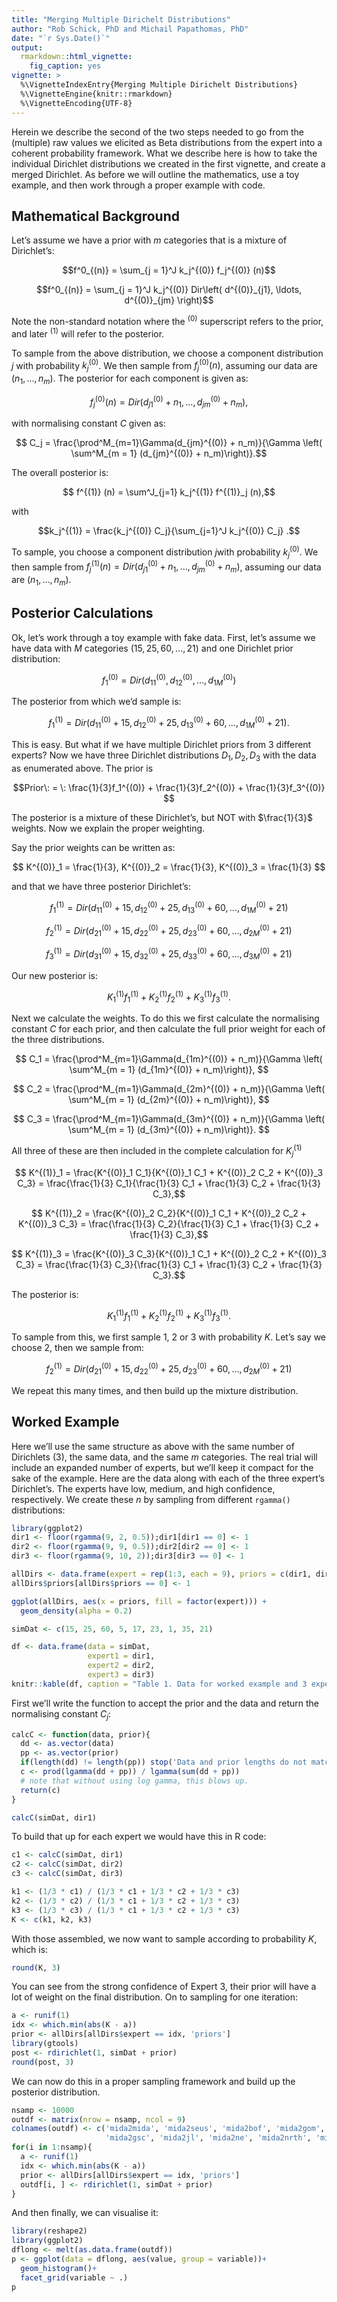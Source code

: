 ```yaml
---
title: "Merging Multiple Dirichelt Distributions"
author: "Rob Schick, PhD and Michail Papathomas, PhD"
date: "`r Sys.Date()`"
output: 
  rmarkdown::html_vignette:
    fig_caption: yes
vignette: >
  %\VignetteIndexEntry{Merging Multiple Dirichelt Distributions}
  %\VignetteEngine{knitr::rmarkdown}
  %\VignetteEncoding{UTF-8}
---
```


Herein we describe the second of the two steps needed to go from the (multiple) raw values we elicited as Beta distributions from the expert into a coherent probability framework. What we describe here is how to take the individual Dirichlet distributions we created in the first vignette, and create a merged Dirichlet. As before we will outline the mathematics, use a toy example, and then work through a proper example with code.

## Mathematical Background
Let's assume we have a prior with $m$ categories that is a mixture of Dirichlet's:

$$f^0_{(n)} = \sum_{j = 1}^J k_j^{(0)} f_j^{(0)} (n)$$

$$f^0_{(n)} = \sum_{j = 1}^J k_j^{(0)} Dir\left( d^{(0)}_{j1}, \ldots, d^{(0)}_{jm} \right)$$

Note the non-standard notation where the $^{(0)}$ superscript refers to the prior, and later $^{(1)}$ will refer to the posterior.

To sample from the above distribution, we choose a component distribution $j$ with probability $k_j^{(0)}$. We then sample from $f_j^{(0)} (n)$, assuming our data are $(n_1, \ldots, n_m)$. The posterior for each component is given as:

$$ f_j^{(0)} (n) = Dir \left( d^{(0)}_{j1} + n_1, \ldots, d^{(0)}_{jm} + n_m\right ),$$

with normalising constant $C$ given as:

$$ C_j = \frac{\prod^M_{m=1}\Gamma(d_{jm}^{(0)} + n_m)}{\Gamma \left( \sum^M_{m = 1} (d_{jm}^{(0)} + n_m)\right)}.$$

The overall posterior is:

$$ f^{(1)} (n) = \sum^J_{j=1} k_j^{(1)} f^{(1)}_j (n),$$

with 

$$k_j^{(1)} = \frac{k_j^{(0)} C_j}{\sum_{j=1}^J k_j^{(0)} C_j} .$$

To sample, you choose a component distribution $j$with probability $k_j^{(0)}$. We then sample from $f_j^{(1)} (n) = Dir \left( d^{(0)}_{j1} + n_1, \ldots, d^{(0)}_{jm} + n_m\right )$, assuming our data are $(n_1, \ldots, n_m)$.

## Posterior Calculations
Ok, let's work through a toy example with fake data. First, let's assume we have data with $M$ categories $(15, 25, 60, \ldots, 21)$ and one Dirichlet prior distribution:

$$f_1^{(0)} = Dir(d_{11}^{(0)}, d_{12}^{(0)}, \ldots, d_{1M}^{(0)})$$

The posterior from which we'd sample is:

$$ f_1^{(1)} = Dir(d_{11}^{(0)} + 15, d_{12}^{(0)} + 25, d_{13}^{(0)} + 60, \ldots, d_{1M}^{(0)} + 21).$$

This is easy. But what if we have multiple Dirichlet priors from 3 different experts? Now we have three Dirichlet distributions $D_1, D_2, D_3$ with the data as enumerated above. The prior is 

$$Prior\: = \: \frac{1}{3}f_1^{(0)} +  \frac{1}{3}f_2^{(0)} + \frac{1}{3}f_3^{(0)} $$

The posterior is a mixture of these Dirichlet's, but NOT with $\frac{1}{3}$ weights. Now we explain the proper weighting.

Say the prior weights can be written as:

$$ K^{(0)}_1 = \frac{1}{3}, K^{(0)}_2 = \frac{1}{3}, K^{(0)}_3 = \frac{1}{3} $$

and that we have three posterior Dirichlet's: 

$$ f_1^{(1)} = Dir(d_{11}^{(0)} + 15, d_{12}^{(0)} + 25, d_{13}^{(0)} + 60, \ldots, d_{1M}^{(0)} + 21) $$

$$ f_2^{(1)} = Dir(d_{21}^{(0)} + 15, d_{22}^{(0)} + 25, d_{23}^{(0)} + 60, \ldots, d_{2M}^{(0)} + 21) $$

$$ f_3^{(1)} = Dir(d_{31}^{(0)} + 15, d_{32}^{(0)} + 25, d_{33}^{(0)} + 60, \ldots, d_{3M}^{(0)} + 21) $$

Our new posterior is:  

$$ K^{(1)}_1 f_1^{(1)} + K^{(1)}_2 f_2^{(1)} + K^{(1)}_3 f_3^{(1)}. $$

Next we calculate the weights. To do this we first calculate the normalising constant $C$ for each prior, and then calculate the full prior weight for each of the three distributions.

$$ C_1 = \frac{\prod^M_{m=1}\Gamma(d_{1m}^{(0)} + n_m)}{\Gamma \left( \sum^M_{m = 1} (d_{1m}^{(0)} + n_m)\right)}, $$

$$ C_2 = \frac{\prod^M_{m=1}\Gamma(d_{2m}^{(0)} + n_m)}{\Gamma \left( \sum^M_{m = 1} (d_{2m}^{(0)} + n_m)\right)}, $$

$$ C_3 = \frac{\prod^M_{m=1}\Gamma(d_{3m}^{(0)} + n_m)}{\Gamma \left( \sum^M_{m = 1} (d_{3m}^{(0)} + n_m)\right)}. $$

All three of these are then included in the complete calculation for $K^{(1)}_j$

$$ K^{(1)}_1  = \frac{K^{(0)}_1 C_1}{K^{(0)}_1 C_1 + K^{(0)}_2 C_2 + K^{(0)}_3 C_3} = \frac{\frac{1}{3} C_1}{\frac{1}{3} C_1 + \frac{1}{3} C_2 + \frac{1}{3} C_3},$$

$$ K^{(1)}_2  = \frac{K^{(0)}_2 C_2}{K^{(0)}_1 C_1 + K^{(0)}_2 C_2 + K^{(0)}_3 C_3} = \frac{\frac{1}{3} C_2}{\frac{1}{3} C_1 + \frac{1}{3} C_2 + \frac{1}{3} C_3},$$

$$ K^{(1)}_3  = \frac{K^{(0)}_3 C_3}{K^{(0)}_1 C_1 + K^{(0)}_2 C_2 + K^{(0)}_3 C_3} = \frac{\frac{1}{3} C_3}{\frac{1}{3} C_1 + \frac{1}{3} C_2 + \frac{1}{3} C_3}.$$

The posterior is:  

$$ K^{(1)}_1 f_1^{(1)} + K^{(1)}_2 f_2^{(1)} + K^{(1)}_3 f_3^{(1)}. $$

To sample from this, we first sample 1, 2 or 3 with probability $K$. Let's say we choose 2, then we sample from:

$$ f_2^{(1)} = Dir(d_{21}^{(0)} + 15, d_{22}^{(0)} + 25, d_{23}^{(0)} + 60, \ldots, d_{2M}^{(0)} + 21) $$

We repeat this many times, and then build up the mixture distribution.

## Worked Example
Here we'll use the same structure as above with the same number of Dirichlets (3), the same data, and the same $m$ categories. The real trial will include an expanded number of experts, but we'll keep it compact for the sake of the example. Here are the data along with each of the three expert's Dirichlet's. The experts have low, medium, and high confidence, respectively. We create these $n$ by sampling from different `rgamma()` distributions:

```r
library(ggplot2)
dir1 <- floor(rgamma(9, 2, 0.5));dir1[dir1 == 0] <- 1
dir2 <- floor(rgamma(9, 9, 0.5));dir2[dir2 == 0] <- 1
dir3 <- floor(rgamma(9, 10, 2));dir3[dir3 == 0] <- 1

allDirs <- data.frame(expert = rep(1:3, each = 9), priors = c(dir1, dir2, dir3))
allDirs$priors[allDirs$priors == 0] <- 1

ggplot(allDirs, aes(x = priors, fill = factor(expert))) + 
  geom_density(alpha = 0.2)

simDat <- c(15, 25, 60, 5, 17, 23, 1, 35, 21)

df <- data.frame(data = simDat,
                 expert1 = dir1,
                 expert2 = dir2,
                 expert3 = dir3)
knitr::kable(df, caption = "Table 1. Data for worked example and 3 experts' prior Dirichlet distributions.")
```

First we'll write the function to accept the prior and the data and return the normalising constant $C_j$:

```r

calcC <- function(data, prior){
  dd <- as.vector(data)
  pp <- as.vector(prior)
  if(length(dd) != length(pp)) stop('Data and prior lengths do not match')
  c <- prod(lgamma(dd + pp)) / lgamma(sum(dd + pp)) 
  # note that without using log gamma, this blows up.
  return(c)
}

calcC(simDat, dir1)
```

To build that up for each expert we would have this in R code:

```r
c1 <- calcC(simDat, dir1)
c2 <- calcC(simDat, dir2)
c3 <- calcC(simDat, dir3)

k1 <- (1/3 * c1) / (1/3 * c1 + 1/3 * c2 + 1/3 * c3)
k2 <- (1/3 * c2) / (1/3 * c1 + 1/3 * c2 + 1/3 * c3)
k3 <- (1/3 * c3) / (1/3 * c1 + 1/3 * c2 + 1/3 * c3)
K <- c(k1, k2, k3)
```

With those assembled, we now want to sample according to probability $K$, which is:

```r
round(K, 3)
```

You can see from the strong confidence of Expert 3, their prior will have a lot of weight on the final distribution. On to sampling for one iteration:

```r
a <- runif(1)
idx <- which.min(abs(K - a))
prior <- allDirs[allDirs$expert == idx, 'priors']
library(gtools)
post <- rdirichlet(1, simDat + prior)
round(post, 3)
```

We can now do this in a proper sampling framework and build up the posterior distribution.

```r
nsamp <- 10000
outdf <- matrix(nrow = nsamp, ncol = 9)
colnames(outdf) <- c('mida2mida', 'mida2seus', 'mida2bof', 'mida2gom', 
                     'mida2gsc', 'mida2jl', 'mida2ne', 'mida2nrth', 'mida2rb')
for(i in 1:nsamp){
  a <- runif(1)
  idx <- which.min(abs(K - a))
  prior <- allDirs[allDirs$expert == idx, 'priors']
  outdf[i, ] <- rdirichlet(1, simDat + prior)
}
```

And then finally, we can visualise it:

```r
library(reshape2)
library(ggplot2)
dflong <- melt(as.data.frame(outdf))
p <- ggplot(data = dflong, aes(value, group = variable))+
  geom_histogram()+
  facet_grid(variable ~ .)
p
```



